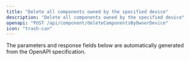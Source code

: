 ```yaml
---
title: "Delete all components owned by the specified device"
description: "Delete all components owned by the specified device"
openapi: "POST /api/component/deleteComponentsByOwnerDevice"
icon: "trash-can"
---
```


<Note>
The parameters and response fields below are automatically generated from the OpenAPI specification.
</Note>
